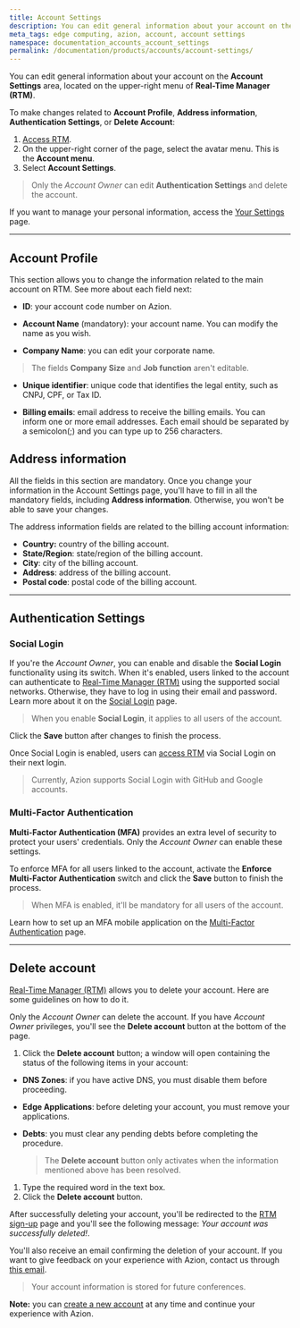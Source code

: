 ```yaml
---
title: Account Settings
description: You can edit general information about your account on the Account Settings page on Real-Time Manager (RTM).
meta_tags: edge computing, azion, account, account settings
namespace: documentation_accounts_account_settings
permalink: /documentation/products/accounts/account-settings/
---
```


You can edit general information about your account on the **Account Settings** area, located on the upper-right menu of **Real-Time Manager (RTM)**. 

To make changes related to **Account Profile**, **Address information**, **Authentication Settings**, or **Delete Account**:

1. [Access RTM](https://manager.azion.com/).
2. On the upper-right corner of the page, select the avatar menu. This is the **Account menu**.
3. Select **Account Settings**.

> Only the *Account Owner* can edit **Authentication Settings** and delete the account.

If you want to manage your personal information, access the [Your Settings](https://manager.azion.com/user) page.

---

## Account Profile

This section allows you to change the information related to the main account on RTM. See more about each field next:

- **ID**: your account code number on Azion. 

- **Account Name** (mandatory): your account name. You can modify the name as you wish.

- **Company Name**: you can edit your corporate name. 

> The fields **Company Size** and **Job function** aren't editable.

- **Unique identifier**: unique code that identifies the legal entity, such as CNPJ, CPF, or Tax ID.

- **Billing emails**: email address to receive the billing emails. You can inform one or more email addresses. Each email should be separated by a semicolon(;) and you can type up to 256 characters.

## Address information

All the fields in this section are mandatory. Once you change your information in the Account Settings page, you'll have to fill in all the mandatory fields, including **Address information**. Otherwise, you won't be able to save your changes. 

The address information fields are related to the billing account information:

- **Country:** country of the billing account.
- **State/Region**: state/region of the billing account.
- **City**: city of the billing account.
- **Address**: address of the billing account.
- **Postal code**: postal code of the billing account.

---

## Authentication Settings

### Social Login

If you're the *Account Owner*, you can enable and disable the **Social Login** functionality using its switch. When it's enabled, users linked to the account can authenticate to [Real-Time Manager (RTM)](https://manager.azion.com/) using the supported social networks. Otherwise, they have to log in using their email and password. Learn more about it on the [Social Login](https://www.azion.com/en/documentation/products/accounts/social-login/) page.

   > When you enable **Social Login**, it applies to all users of the account.

Click the **Save** button after changes to finish the process.

Once Social Login is enabled, users can [access RTM](https://manager.azion.com/) via Social Login on their next login.

   > Currently, Azion supports Social Login with GitHub and Google accounts.


### Multi-Factor Authentication

**Multi-Factor Authentication (MFA)** provides an extra level of security to protect your users' credentials. Only the *Account Owner* can enable these settings. 

To enforce MFA for all users linked to the account, activate the **Enforce Multi-Factor Authentication** switch and click the **Save** button to finish the process.

   > When MFA is enabled, it'll be mandatory for all users of the account.
   
Learn how to set up an MFA mobile application on the [Multi-Factor Authentication](https://www.azion.com/en/documentation/products/accounts/multi-factor-authentication/) page.

---

## Delete account

[Real-Time Manager (RTM)](https://manager.azion.com/) allows you to delete your account. Here are some guidelines on how to do it.

Only the *Account Owner* can delete the account. If you have *Account Owner* privileges, you'll see the **Delete account** button at the bottom of the page.

1. Click the **Delete account** button; a window will open containing the status of the following items in your account:
* **DNS Zones**: if you have active DNS, you must disable them before proceeding.
* **Edge Applications**: before deleting your account, you must remove your applications.
* **Debts**: you must clear any pending debts before completing the procedure.

   > The **Delete account** button only activates when the information mentioned above has been resolved.
   
1. Type the required word in the text box.
1. Click the **Delete account** button.

After successfully deleting your account, you'll be redirected to the [RTM sign-up](https://manager.azion.com/signup/) page and you'll see the following message: *Your account was successfully deleted!*.

You'll also receive an email confirming the deletion of your account. If you want to give feedback on your experience with Azion, contact us through [this email](mailto:feedback@azion.com).

> Your account information is stored for future conferences.

**Note:** you can [create a new account](https://www.azion.com/en/documentation/products/accounts/creating-account/) at any time and continue your experience with Azion.
